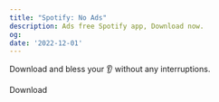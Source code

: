 ```yaml
---
title: "Spotify: No Ads"
description: Ads free Spotify app, Download now.
og:
date: '2022-12-01'
---
```


Download and bless your 👂 without any interruptions.

 <Link
                className="dark:text-white dark:bg-gray-800 text-gray-700  bg-black bg-opacity-5 w-full px-6 py-2 inline-block text-center dark:hover:text-white hover:text-gray-700 hover:bg-black hover:bg-opacity-5 text-xs font-medium tracking-widest dark:hover:bg-gray-800 rounded cursor-pointer uppercase select-none"
                href="/"
              > Download</Link>  